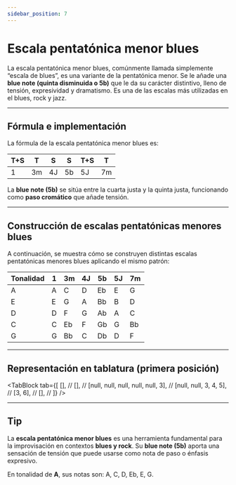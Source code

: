 ```yaml
---
sidebar_position: 7
---
```


# Escala pentatónica menor blues

La escala pentatónica menor blues, comúnmente llamada simplemente “escala de blues”, es una variante de la pentatónica menor. Se le añade una **blue note (quinta disminuida o 5b)** que le da su carácter distintivo, lleno de tensión, expresividad y dramatismo. Es una de las escalas más utilizadas en el blues, rock y jazz.

---

## Fórmula e implementación

La fórmula de la escala pentatónica menor blues es:

| T+S | T   | S   | S   | T+S | T   |
| --- | --- | --- | --- | --- | --- |
| 1   | 3m  | 4J  | 5b  | 5J  | 7m  |

La **blue note (5b)** se sitúa entre la cuarta justa y la quinta justa, funcionando como **paso cromático** que añade tensión.

---

## Construcción de escalas pentatónicas menores blues

A continuación, se muestra cómo se construyen distintas escalas pentatónicas menores blues aplicando el mismo patrón:

| Tonalidad | 1   | 3m  | 4J  | 5b  | 5J  | 7m  |
| --------- | --- | --- | --- | --- | --- | --- |
| A         | A   | C   | D   | Eb  | E   | G   |
| E         | E   | G   | A   | Bb  | B   | D   |
| D         | D   | F   | G   | Ab  | A   | C   |
| C         | C   | Eb  | F   | Gb  | G   | Bb  |
| G         | G   | Bb  | C   | Db  | D   | F   |

---

## Representación en tablatura (primera posición)

<TabBlock
  tab={[
    [], //
    [], //
    [null, null, null, null, null, 3], //
    [null, null, 3, 4, 5], //
    [3, 6], //
    [], //
  ]}
/>

---

## Tip

La **escala pentatónica menor blues** es una herramienta fundamental para la improvisación en contextos **blues y rock**. Su **blue note (5b)** aporta una sensación de tensión que puede usarse como nota de paso o énfasis expresivo.

En tonalidad de **A**, sus notas son: A, C, D, Eb, E, G.

<DonateButton />
<Comments />

